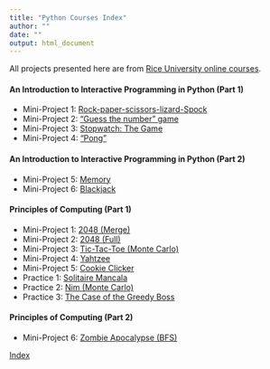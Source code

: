 ```yaml
---
title: "Python Courses Index"
author: ""
date: ""
output: html_document
---
```


All projects presented here are from [Rice University online courses](https://www.coursera.org/specialization/fundamentalscomputing2/37).

#### An Introduction to Interactive Programming in Python (Part 1)
- Mini-Project 1: [Rock-paper-scissors-lizard-Spock](http://linzifan.github.io/python_courses/IPP-Project1)
- Mini-Project 2: ["Guess the number" game](http://linzifan.github.io/python_courses/IPP-Project2)
- Mini-Project 3: [Stopwatch: The Game](http://linzifan.github.io/python_courses/IPP-Project3)
- Mini-Project 4: ["Pong"](http://linzifan.github.io/python_courses/IPP-Project4)

#### An Introduction to Interactive Programming in Python (Part 2)
- Mini-Project 5: [Memory](http://linzifan.github.io/python_courses/IPP-Project5)
- Mini-Project 6: [Blackjack](http://linzifan.github.io/python_courses/IPP-Project6)



#### Principles of Computing (Part 1)
- Mini-Project 1: [2048 (Merge)](http://linzifan.github.io/python_courses/PoC-Project1)
- Mini-Project 2: [2048 (Full)](http://linzifan.github.io/python_courses/PoC-Project2)
- Mini-Project 3: [Tic-Tac-Toe (Monte Carlo)](http://linzifan.github.io/python_courses/PoC-Project3)
- Mini-Project 4: [Yahtzee](http://linzifan.github.io/python_courses/PoC-Project4)
- Mini-Project 5: [Cookie Clicker](http://linzifan.github.io/python_courses/PoC-Project5)
- Practice 1: [Solitaire Mancala](http://linzifan.github.io/python_courses/PoC-Practice1)
- Practice 2: [Nim (Monte Carlo)](http://linzifan.github.io/python_courses/PoC-Practice2)
- Practice 3: [The Case of the Greedy Boss](http://linzifan.github.io/python_courses/PoC-Practice3)


#### Principles of Computing (Part 2)
- Mini-Project 6: [Zombie Apocalypse (BFS)](http://linzifan.github.io/python_courses/PoC-Project6)

[Index](http://linzifan.github.io/python_courses/Index)
